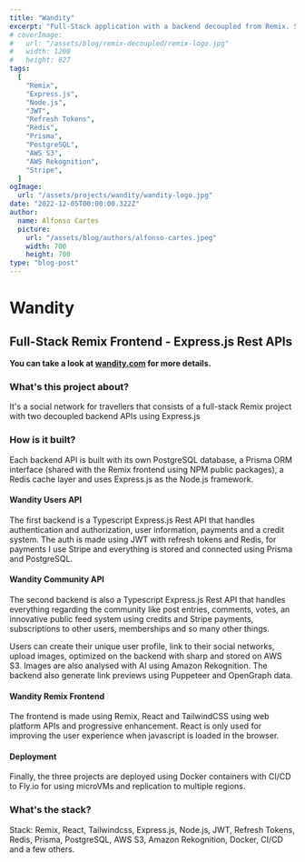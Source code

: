 ```yaml
---
title: "Wandity"
excerpt: "Full-Stack application with a backend decoupled from Remix. Stack: Remix, Express, Node.js, JWT, Refresh Tokens, Redis, Prisma, PostgreSQL, AWS S3, Amazon Rekognition, Stripe, and a few others."
# coverImage:
#   url: "/assets/blog/remix-decoupled/remix-logo.jpg"
#   width: 1200
#   height: 627
tags:
  [
    "Remix",
    "Express.js",
    "Node.js",
    "JWT",
    "Refresh Tokens",
    "Redis",
    "Prisma",
    "PostgreSQL",
    "AWS S3",
    "AWS Rekognition",
    "Stripe",
  ]
ogImage:
  url: "/assets/projects/wandity/wandity-logo.jpg"
date: "2022-12-05T00:00:00.322Z"
author:
  name: Alfonso Cartes
  picture:
    url: "/assets/blog/authors/alfonso-cartes.jpeg"
    width: 700
    height: 700
type: "blog-post"
---
```


<div
  style={{
    width: "256px",
    height: "256px",
    marginBottom: "2rem",
  }}
>
  <LazyImage
    image={{
      url: "/assets/projects/wandity/wandity-logo.jpg",
      width: 1024,
      height: 1024,
      alt: "Wandity Logo",
    }}
  />
</div>

# Wandity

## Full-Stack Remix Frontend - Express.js Rest APIs

**You can take a look at [wandity.com](https://wandity.com) for more details.**

### What's this project about?

It's a social network for travellers that consists of a full-stack Remix project with two decoupled backend APIs using Express.js

### How is it built?

Each backend API is built with its own PostgreSQL database, a Prisma ORM interface (shared with the Remix frontend using NPM public packages), a Redis cache layer and uses Express.js as the Node.js framework.

#### Wandity Users API

The first backend is a Typescript Express.js Rest API that handles authentication and authorization, user information, payments and a credit system. The auth is made using JWT with refresh tokens and Redis, for payments I use Stripe and everything is stored and connected using Prisma and PostgreSQL.

#### Wandity Community API

The second backend is also a Typescript Express.js Rest API that handles everything regarding the community like post entries, comments, votes, an innovative public feed system using credits and Stripe payments, subscriptions to other users, memberships and so many other things.

Users can create their unique user profile, link to their social networks, upload images, optimized on the backend with sharp and stored on AWS S3. Images are also analysed with AI using Amazon Rekognition. The backend also generate link previews using Puppeteer and OpenGraph data.

#### Wandity Remix Frontend

The frontend is made using Remix, React and TailwindCSS using web platform APIs and progressive enhancement. React is only used for improving the user experience when javascript is loaded in the browser.

#### Deployment

Finally, the three projects are deployed using Docker containers with CI/CD to Fly.io for using microVMs and replication to multiple regions.

### What's the stack?

Stack: Remix, React, Tailwindcss, Express.js, Node.js, JWT, Refresh Tokens, Redis, Prisma, PostgreSQL, AWS S3, Amazon Rekognition, Docker, CI/CD and a few others.
